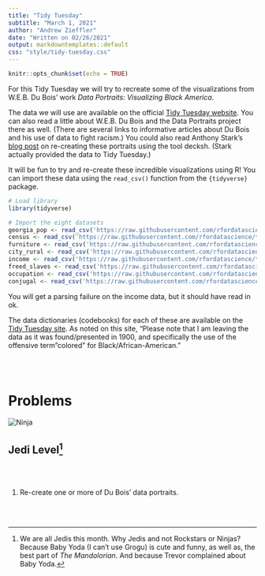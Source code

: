 ```yaml
---
title: "Tidy Tuesday"
subtitle: "March 1, 2021"
author: "Andrew Zieffler"
date: "Written on 02/26/2021"
output: markdowntemplates::default
css: "style/tidy-tuesday.css"
---
```


```r
knitr::opts_chunk$set(echo = TRUE)
```

For this Tidy Tuesday we will try to recreate some of the visualizations from W.E.B. Du Bois' work *Data Portraits: Visualizing Black America*. 

The data we will use are available on the official [Tidy Tuesday website](https://github.com/rfordatascience/tidytuesday/blob/master/data/2021/2021-02-16/readme.md). You can also read a little about W.E.B. Du Bois and the Data Portraits project there as well. (There are several links to informative articles about Du Bois and his use of data to fight racism.) You could also read Anthony Stark's [blog post](https://medium.com/nightingale/recreating-w-e-b-du-boiss-data-portraits-87dd36096f34) on re-creating these portraits using the tool decksh. (Stark actually provided the data to Tidy Tuesday.)

It will be fun to try and re-create these incredible visualizations using R! You can import these data using the `read_csv()` function from the `{tidyverse}` package. 

```r
# Load library
library(tidyverse)

# Import the eight datasets
georgia_pop <- read_csv('https://raw.githubusercontent.com/rfordatascience/tidytuesday/master/data/2021/2021-02-16/georgia_pop.csv')
census <- read_csv('https://raw.githubusercontent.com/rfordatascience/tidytuesday/master/data/2021/2021-02-16/census.csv')
furniture <- read_csv('https://raw.githubusercontent.com/rfordatascience/tidytuesday/master/data/2021/2021-02-16/furniture.csv')
city_rural <- read_csv('https://raw.githubusercontent.com/rfordatascience/tidytuesday/master/data/2021/2021-02-16/city_rural.csv')
income <- read_csv('https://raw.githubusercontent.com/rfordatascience/tidytuesday/master/data/2021/2021-02-16/income.csv')
freed_slaves <- read_csv('https://raw.githubusercontent.com/rfordatascience/tidytuesday/master/data/2021/2021-02-16/freed_slaves.csv')
occupation <- read_csv('https://raw.githubusercontent.com/rfordatascience/tidytuesday/master/data/2021/2021-02-16/occupation.csv')
conjugal <- read_csv('https://raw.githubusercontent.com/rfordatascience/tidytuesday/master/data/2021/2021-02-16/conjugal.csv')
```

You will get a parsing failure on the income data, but it should have read in ok.

The data dictionaries (codebooks) for each of these are available on the [Tidy Tuesday site](https://github.com/rfordatascience/tidytuesday/blob/master/data/2021/2021-02-16/readme.md). As noted on this site, "Please note that I am leaving the data as it was found/presented in 1900, and specifically the use of the offensive term "colored" for Black/African-American."

<br /><br />


# Problems


:::header
<img src="figs/baby-yoda.png" alt="Ninja" />

## Jedi Level^[We are all Jedis this month. Why Jedis and not Rockstars or Ninjas? Because Baby Yoda (I can't use Grogu) is cute and funny, as well as, the best part of *The Mandolorian*. And because Trevor complained about Baby Yoda.]
:::

<br /><br />

1. Re-create one or more of Du Bois' data portraits.

<br /><br />




